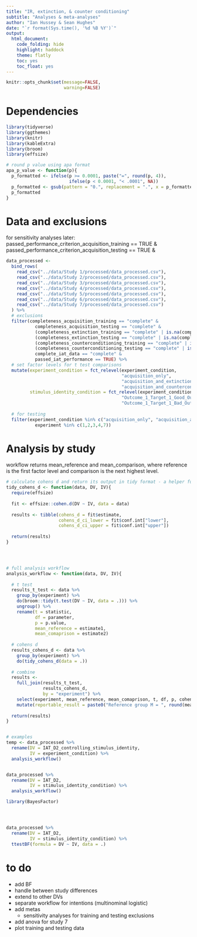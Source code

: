 ```yaml
---
title: "IR, extinction, & counter conditioning"
subtitle: "Analyses & meta-analyses"
author: "Ian Hussey & Sean Hughes"
date: "`r format(Sys.time(), '%d %B %Y')`"
output: 
  html_document:
    code_folding: hide
    highlight: haddock
    theme: flatly
    toc: yes 
    toc_float: yes
---
```


```r
knitr::opts_chunk$set(message=FALSE,
                      warning=FALSE)
```

# Dependencies

```r

library(tidyverse)
library(ggthemes)
library(knitr)
library(kableExtra)
library(broom)
library(effsize)

# round p value using apa format
apa_p_value <- function(p){
  p_formatted <- ifelse(p >= 0.0001, paste("=", round(p, 4)),
                        ifelse(p < 0.0001, "< .0001", NA))
  p_formatted <- gsub(pattern = "0.", replacement = ".", x = p_formatted, fixed = TRUE)
  p_formatted
}

```

# Data and exclusions

 for sensitivity analyses later:
passed_performance_criterion_acquisition_training == TRUE &
passed_performance_criterion_acquisition_testing == TRUE &

```r

data_processed <-
  bind_rows(
    read_csv("../data/Study 1/processed/data_processed.csv"),
    read_csv("../data/Study 2/processed/data_processed.csv"),
    read_csv("../data/Study 3/processed/data_processed.csv"),
    read_csv("../data/Study 4/processed/data_processed.csv"),
    read_csv("../data/Study 5/processed/data_processed.csv"),
    read_csv("../data/Study 6/processed/data_processed.csv"),
    read_csv("../data/Study 7/processed/data_processed.csv")
  ) %>%
  # exclusions
  filter(completeness_acquisition_training == "complete" &
           completeness_acquisition_testing == "complete" &
           (completeness_extinction_training == "complete" | is.na(completeness_extinction_training)) &
           (completeness_extinction_testing == "complete" | is.na(completeness_extinction_testing)) &
           (completeness_counterconditioning_training == "complete" | is.na(completeness_counterconditioning_training)) &
           (completeness_counterconditioning_testing == "complete" | is.na(completeness_counterconditioning_testing)) &
           complete_iat_data == "complete" &
           passed_iat_performance == TRUE) %>%
  # set factor levels for t test comparisons
  mutate(experiment_condition = fct_relevel(experiment_condition,
                                            "acquisition_only", 
                                            "acquisition_and_extinction",
                                            "acquisition_and_counterconditioning"),
         stimulus_identity_condition = fct_relevel(experiment_condition,
                                            "Outcome_1_Target_1_Good_Outcome_2_Target_2_Bad",
                                            "Outcome_1_Target_1_Bad_Outcome_2_Target_2_Good")) %>%
  
  # for testing
  filter(experiment_condition %in% c("acquisition_only", "acquisition_and_extinction") & 
           experiment %in% c(1,2,3,4,7))

```

# Analysis by study

workflow returns mean_reference and mean_comparison, where reference is the first factor level and comparison is the next highest level.

```r

# calculate cohens d and return its output in tidy format - a helper function for analysis_workflow
tidy_cohens_d <- function(data, DV, IV){
  require(effsize)
  
  fit <- effsize::cohen.d(DV ~ IV, data = data)
  
  results <- tibble(cohens_d = fit$estimate,
                    cohens_d_ci_lower = fit$conf.int["lower"],
                    cohens_d_ci_upper = fit$conf.int["upper"])
  
  return(results)
}




# full analysis workflow
analysis_workflow <- function(data, DV, IV){
  
  # t test
  results_t_test <- data %>%
    group_by(experiment) %>%
    do(broom::tidy(t.test(DV ~ IV, data = .))) %>%
    ungroup() %>%
    rename(t = statistic,
           df = parameter,
           p = p.value,
           mean_reference = estimate1,
           mean_comaprison = estimate2)
  
  # cohens d
  results_cohens_d <- data %>%
    group_by(experiment) %>%
    do(tidy_cohens_d(data = .))
  
  # combine
  results <- 
    full_join(results_t_test,
              results_cohens_d,
              by = "experiment") %>%
    select(experiment, mean_reference, mean_comaprison, t, df, p, cohens_d, cohens_d_ci_lower, cohens_d_ci_upper) %>%
    mutate(reportable_result = paste0("Reference group M = ", round(mean_reference, 2), ", comparison group M = ", round(mean_comaprison, 2), ", t(", round(df, 2), ") = ", round(t, 2), ", p ", apa_p_value(p), ", d = ", round(cohens_d, 2), ", 95% CI [", round(cohens_d_ci_lower, 2), ", ", round(cohens_d_ci_upper, 2), "]"))
  
  return(results)
}


# examples
temp <- data_processed %>%
  rename(DV = IAT_D2_controlling_stimulus_identity, 
         IV = experiment_condition) %>%
  analysis_workflow()


data_processed %>%
  rename(DV = IAT_D2, 
         IV = stimulus_identity_condition) %>%
  analysis_workflow()

library(BayesFactor)




data_processed %>%
  rename(DV = IAT_D2, 
         IV = stimulus_identity_condition) %>%
  ttestBF(formula = DV ~ IV, data = .)

```

# to do

- add BF
- handle between study differences
- extend to other DVs
- separate workflow for intentions (multinominal logistic)
- add metas
  - sensitivity analyses for training and testing exclusions
- add anova for study 7
- plot training and testing data







